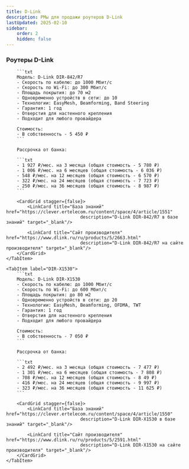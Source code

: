 ```yaml
---
title: D-Link
description: РМы для продажи роутеров D-Link
lastUpdated: 2025-02-10
sidebar:
    order: 2
    hidden: false
---
```



<CardGrid stagger={false}>
    <LinkCard title="Города с рассрочкой"
                        href="https://clever.ertelecom.ru/content/space/4/folder/635/article/13578/page/0"
                        description="Список городов с доступной рассрочкой в базе знаний" target="_blank"/>
    <LinkCard title="Оформление рассрочки"
                        href="https://clever.ertelecom.ru/content/space/4/folder/635/article/13578/page/8"
                        description="Инструкция по оформлению рассрочки в базе знаний" target="_blank"/>
</CardGrid>

### Роутеры D-Link

<Tabs>
    <TabItem label="DIR-842/R7">

        ```txt
        Модель: D-Link DIR-842/R7
        - Скорость по кабелю: до 1000 Мбит/с
        - Скорость по Wi-Fi: до 300 Мбит/с
        - Площадь покрытия: до 70 м2
        - Одновременно устройств в сети: до 10
        - Технологии: EasyMesh, Beamforming, Band Steering
        - Гарантия: 1 год
        - Отверстия для настенного крепления
        - Подходит для любого провайдера

        Стоимость:
        - В собственность - 5 450 ₽
        ```

        Рассрочка от банка:

        ```txt
        - 1 927 ₽/мес. на 3 месяца (общая стоимость - 5 780 ₽)
        - 1 006 ₽/мес. на 6 месяцев (общая стоимость - 6 036 ₽)
        - 548 ₽/мес. на 12 месяцев (общая стоимость - 6 570 ₽)
        - 322 ₽/мес. на 24 месяцев (общая стоимость - 7 723 ₽)
        - 250 ₽/мес. на 36 месяцев (общая стоимость - 8 987 ₽)
        ```

        <CardGrid stagger={false}>
            <LinkCard title="База знаний" href="https://clever.ertelecom.ru/content/space/4/article/1551"
                                description="D-Link DIR-842/R7 в базе знаний" target="_blank"/>

            <LinkCard title="Сайт производителя" href="https://www.dlink.ru/ru/products/5/2663.html"
                                description="D-Link DIR-842/R7 на сайте производителя" target="_blank"/>
        </CardGrid>
    </TabItem>

    <TabItem label="DIR-X1530">
        ```txt
        Модель: D-Link DIR-X1530
        - Скорость по кабелю: до 1000 Мбит/с
        - Скорость по Wi-Fi: до 600 Мбит/с
        - Площадь покрытия: до 80 м2
        - Одновременно устройств в сети: до 20
        - Технологии: EasyMesh, Beamforming, OFDMA, TWT
        - Гарантия: 1 год
        - Отверстия для настенного крепления
        - Подходит для любого провайдера

        Стоимость:
        - В собственность - 7 050 ₽
        ```

        Рассрочка от банка:

        ```txt
        - 2 492 ₽/мес. на 3 месяца (общая стоимость - 7 477 ₽)
        - 1 301 ₽/мес. на 6 месяцев (общая стоимость - 7 808 ₽)
        - 708 ₽/мес. на 12 месяцев (общая стоимость - 8 49 ₽)
        - 416 ₽/мес. на 24 месяцев (общая стоимость - 9 997 ₽)
        - 323 ₽/мес. на 36 месяцев (общая стоимость - 11 625 ₽)
        ```

        <CardGrid stagger={false}>
            <LinkCard title="База знаний" href="https://clever.ertelecom.ru/content/space/4/article/1550"
                                description="D-Link DIR-X1530 в базе знаний" target="_blank"/>

            <LinkCard title="Сайт производителя" href="https://www.dlink.ru/ru/products/5/2591.html"
                                description="D-Link DIR-X1530 на сайте производителя" target="_blank"/>
        </CardGrid>
    </TabItem>
</Tabs>
